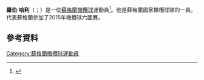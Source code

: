 '''羅伯·哈利'''（{{lang-en|Rob Harley}}；{{bd|1990年|5月26日}}）是一位[[蘇格蘭|蘇格蘭]][[橄欖球|橄欖球]]運動員<ref>{{cite news|url=http://www.bbc.co.uk/sport/0/rugby-union/18562961|title=Scotland's Rob Harley delighted with try against Samoa|work=BBC Sport|publisher=BBC|date=23 June 2012|accessdate=23 June 2012|archive-date=2012-06-27|archive-url=https://web.archive.org/web/20120627194838/http://www.bbc.co.uk/sport/0/rugby-union/18562961|dead-url=no}}</ref>。他是蘇格蘭國家橄欖球隊的一員，代表蘇格蘭參加了2015年橄欖球六國賽。
==參考資料==
{{Reflist}}
[[Category:蘇格蘭橄欖球運動員|Category:蘇格蘭橄欖球運動員]]